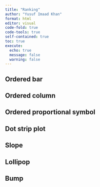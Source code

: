 ```yaml
---
title: "Ranking"
author: "Yusuf Imaad Khan"
format: html
editor: visual
code-fold: true
code-tools: true
self-contained: true
toc: true
execute:
  echo: true
  message: false
  warning: false
---
```


## Ordered bar

## Ordered column

## Ordered proportional symbol

## Dot strip plot

## Slope

## Lollipop

## Bump 